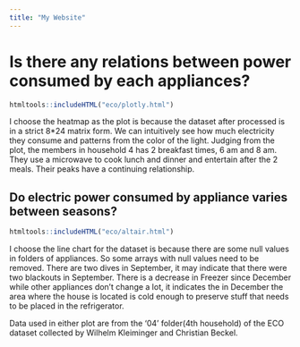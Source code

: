 ```yaml
---
title: "My Website"
---
```




# Is there any relations between power consumed by each appliances?

```r
htmltools::includeHTML("eco/plotly.html")
```

I choose the heatmap as the plot is because the dataset after processed is in a strict 8*24 matrix form. We can intuitively see how much electricity they consume and patterns from the color of the light. Judging from the plot, the members in household 4 has 2 breakfast times, 6 am and 8 am. They use a microwave to cook lunch and dinner and entertain after the 2 meals. Their peaks have a continuing relationship.




## Do electric power consumed by appliance varies between seasons?

```r
htmltools::includeHTML("eco/altair.html")
```

I choose the line chart for the dataset is because there are some null values in folders of appliances. So some arrays with null values need to be removed. There are two dives in September, it may indicate that there were two blackouts in September. There is a decrease in Freezer since December while other appliances don't change a lot, it indicates the in December the area where the house is located is cold enough to preserve stuff that needs to be placed in the refrigerator.

Data used in either plot are from the '04' folder(4th household) of the ECO dataset collected by Wilhelm Kleiminger and Christian Beckel.